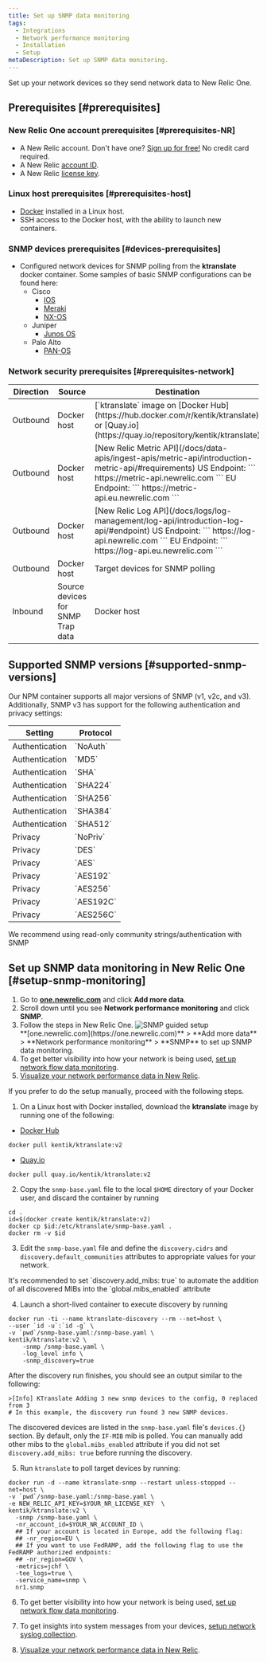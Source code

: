 ```yaml
---
title: Set up SNMP data monitoring
tags:
  - Integrations
  - Network performance monitoring
  - Installation
  - Setup
metaDescription: Set up SNMP data monitoring.
---
```


Set up your network devices so they send network data to New Relic One.

## Prerequisites [#prerequisites]

### New Relic One account prerequisites [#prerequisites-NR]

- A New Relic account. Don't have one? [Sign up for free!](https://newrelic.com/signup) No credit card required.
- A New Relic [account ID](/docs/accounts/accounts-billing/account-setup/account-id).
- A New Relic [license key](/docs/apis/intro-apis/new-relic-api-keys/#ingest-license-key).

### Linux host prerequisites [#prerequisites-host]

- [Docker](https://docs.docker.com/engine/install/) installed in a Linux host.
- SSH access to the Docker host, with the ability to launch new containers.

### SNMP devices prerequisites [#devices-prerequisites]

- Configured network devices for SNMP polling from the **ktranslate** docker container. Some samples of basic SNMP configurations can be found here:
  - Cisco
    - [IOS](https://www.cisco.com/c/en/us/td/docs/ios-xml/ios/snmp/configuration/xe-16/snmp-xe-16-book/nm-snmp-cfg-snmp-support.html#GUID-98F0633A-F3BA-4C59-B886-F523099D3AE5)
    - [Meraki](https://documentation.meraki.com/General_Administration/Monitoring_and_Reporting/SNMP_Overview_and_Configuration)
    - [NX-OS](https://www.cisco.com/c/en/us/td/docs/switches/datacenter/sw/4_2/nx-os/system_management/configuration/guide/sm_nx_os_cli/sm_9snmp.html#wp1056898)
  - Juniper
    - [Junos OS](https://www.juniper.net/documentation/us/en/software/junos/network-mgmt/topics/topic-map/configuring-basic-snmp.html)
  - Palo Alto
    - [PAN-OS](https://docs.paloaltonetworks.com/pan-os/10-1/pan-os-web-interface-help/device/device-setup-operations/enable-snmp-monitoring.html)

### Network security prerequisites [#prerequisites-network]

<table>
  <thead>
    <tr>
      <th style={{ width: '100px' }}>Direction</th>
      <th>Source</th>
      <th>Destination</th>
      <th>Ports</th>
      <th>Protocol</th>
    </tr>
  </thead>
  <tbody>
    <tr>
      <td>Outbound</td>
      <td>Docker host</td>
      <td>
        [`ktranslate` image on [Docker
        Hub](https://hub.docker.com/r/kentik/ktranslate) or [Quay.io](https://quay.io/repository/kentik/ktranslate)
      </td>
      <td>443</td>
      <td>TCP</td>
    </tr>
    <tr>
      <td>Outbound</td>
      <td>Docker host</td>
      <td>
        [New Relic Metric
        API](/docs/data-apis/ingest-apis/metric-api/introduction-metric-api/#requirements)
        US Endpoint: ``` https://metric-api.newrelic.com ``` EU
        Endpoint: ``` https://metric-api.eu.newrelic.com ```
      </td>
      <td>443</td>
      <td>TCP</td>
    </tr>
    <tr>
      <td>Outbound</td>
      <td>Docker host</td>
      <td>
        [New Relic Log
        API](/docs/logs/log-management/log-api/introduction-log-api/#endpoint)
        US Endpoint: ``` https://log-api.newrelic.com ``` EU Endpoint: ```
        https://log-api.eu.newrelic.com ```
      </td>
      <td>443</td>
      <td>TCP</td>
    </tr>
    <tr>
      <td>Outbound</td>
      <td>Docker host</td>
      <td>Target devices for SNMP polling</td>
      <td>161 (default)</td>
      <td>UDP</td>
    </tr>
    <tr>
      <td>Inbound</td>
      <td>Source devices for SNMP Trap data</td>
      <td>Docker host</td>
      <td>162 (default)</td>
      <td>UDP</td>
    </tr>
  </tbody>
</table>

## Supported SNMP versions [#supported-snmp-versions]

Our NPM container supports all major versions of SNMP (v1, v2c, and v3). Additionally, SNMP v3 has support for the following authentication and privacy settings:

<table>
  <thead>
    <tr>
      <th style={{ width: '300px' }}>Setting</th>
      <th>Protocol</th>
    </tr>
  </thead>
  <tbody>
    <tr>
      <td>Authentication</td>
      <td>`NoAuth`</td>
    </tr>
    <tr>
      <td>Authentication</td>
      <td>`MD5`</td>
    </tr>
    <tr>
      <td>Authentication</td>
      <td>`SHA`</td>
    </tr>
    <tr>
      <td>Authentication</td>
      <td>`SHA224`</td>
    </tr>
    <tr>
      <td>Authentication</td>
      <td>`SHA256`</td>
    </tr>
    <tr>
      <td>Authentication</td>
      <td>`SHA384`</td>
    </tr>
    <tr>
      <td>Authentication</td>
      <td>`SHA512`</td>
    </tr>
    <tr>
      <td>Privacy</td>
      <td>`NoPriv`</td>
    </tr>
    <tr>
      <td>Privacy</td>
      <td>`DES`</td>
    </tr>
    <tr>
      <td>Privacy</td>
      <td>`AES`</td>
    </tr>
    <tr>
      <td>Privacy</td>
      <td>`AES192`</td>
    </tr>
    <tr>
      <td>Privacy</td>
      <td>`AES256`</td>
    </tr>
    <tr>
      <td>Privacy</td>
      <td>`AES192C`</td>
    </tr>
    <tr>
      <td>Privacy</td>
      <td>`AES256C`</td>
    </tr>
  </tbody>
</table>

<Callout variant="tip">
  We recommend using read-only community strings/authentication with SNMP
</Callout>

## Set up SNMP data monitoring in New Relic One [#setup-snmp-monitoring]

1. Go to **[one.newrelic.com](https://one.newrelic.com)** and click **Add more data**.
2. Scroll down until you see **Network performance monitoring** and click **SNMP**.
3. Follow the steps in New Relic One.
   ![SNMP guided setup](./images/snmp-guided-install.png 'SNMP guided setup')
   <figcaption>
     **[one.newrelic.com](https://one.newrelic.com)** > **Add more data** >
     **Network performance monitoring** > **SNMP** to set up SNMP data
     monitoring.
   </figcaption>
4. To get better visibility into how your network is being used, [set up network flow data monitoring](/docs/network-performance-monitoring/setup-performance-monitoring/network-flow-monitoring).
5. [Visualize your network performance data in New Relic](/docs/network-performance-monitoring/monitoring-network-data/visualize-network-data).

<CollapserGroup>
  <Collapser
    id="manual-setup"
    title="Manual setup"
  >
  If you prefer to do the setup manually, proceed with the following steps.

1. On a Linux host with Docker installed, download the **ktranslate** image by running one of the following: 
  * [Docker Hub](https://hub.docker.com/)
  ```shell
  docker pull kentik/ktranslate:v2
  ```
  * [Quay.io](https://quay.io/)
  ```shell
  docker pull quay.io/kentik/ktranslate:v2
  ```

2. Copy the `snmp-base.yaml` file to the local `$HOME` directory of your Docker user, and discard the container by running
  ```shell
  cd .
  id=$(docker create kentik/ktranslate:v2)
  docker cp $id:/etc/ktranslate/snmp-base.yaml .
  docker rm -v $id
  ```

3. Edit the `snmp-base.yaml` file and define the `discovery.cidrs` and `discovery.default_communities` attributes to appropriate values for your network.

<Callout variant="tip">
  It's recommended to set `discovery.add_mibs: true` to automate the addition of
  all discovered MIBs into the `global.mibs_enabled` attribute
</Callout>

4. Launch a short-lived container to execute discovery by running
  ```shell
  docker run -ti --name ktranslate-discovery --rm --net=host \
  --user `id -u`:`id -g` \
  -v `pwd`/snmp-base.yaml:/snmp-base.yaml \
  kentik/ktranslate:v2 \
      -snmp /snmp-base.yaml \
      -log_level info \
      -snmp_discovery=true
  ```

After the discovery run finishes, you should see an output similar to the following:

```shell
>[Info] KTranslate Adding 3 new snmp devices to the config, 0 replaced from 3
# In this example, the discovery run found 3 new SNMP devices.
```

The discovered devices are listed in the `snmp-base.yaml` file's `devices.{}` section. By default, only the `IF-MIB` mib is polled. You can manually add other mibs to the `global.mibs_enabled` attribute if you did not set `discovery.add_mibs: true` before running the discovery.

5. Run `ktranslate` to poll target devices by running:
  ```shell
  docker run -d --name ktranslate-snmp --restart unless-stopped --net=host \
  -v `pwd`/snmp-base.yaml:/snmp-base.yaml \
  -e NEW_RELIC_API_KEY=$YOUR_NR_LICENSE_KEY  \
  kentik/ktranslate:v2 \
    -snmp /snmp-base.yaml \
    -nr_account_id=$YOUR_NR_ACCOUNT_ID \
    ## If your account is located in Europe, add the following flag:
    ## -nr_region=EU \
    ## If you want to use FedRAMP, add the following flag to use the FedRAMP authorized endpoints:
    ## -nr_region=GOV \
    -metrics=jchf \
    -tee_logs=true \
    -service_name=snmp \
    nr1.snmp
  ```

6. To get better visibility into how your network is being used, [set up network flow data monitoring](/docs/network-performance-monitoring/setup-performance-monitoring/network-flow-monitoring).

7. To get insights into system messages from your devices, [setup network syslog collection](/docs/network-performance-monitoring/setup-performance-monitoring/network-syslog-monitoring).

8. [Visualize your network performance data in New Relic](/docs/network-performance-monitoring/monitoring-network-data/visualize-network-data).
  </Collapser>
</CollapserGroup>
